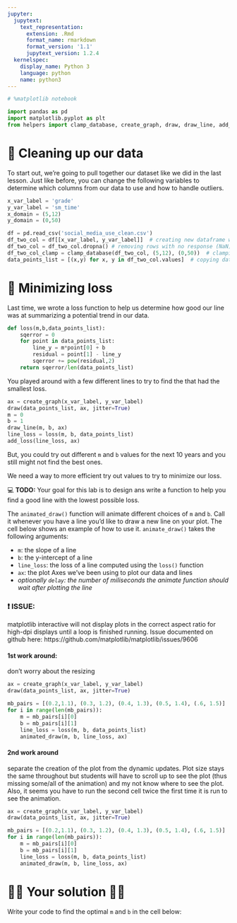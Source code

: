 ```yaml
---
jupyter:
  jupytext:
    text_representation:
      extension: .Rmd
      format_name: rmarkdown
      format_version: '1.1'
      jupytext_version: 1.2.4
  kernelspec:
    display_name: Python 3
    language: python
    name: python3
---
```


```python
# %matplotlib notebook
```

```python
import pandas as pd
import matplotlib.pyplot as plt
from helpers import clamp_database, create_graph, draw, draw_line, add_loss, animated_draw
```

# 🚿 Cleaning up our data

To start out, we're going to pull together our dataset like we did in the last lesson. Just like before, you can change the following variables to determine which columns from our data to use and how to handle outliers.

```python
x_var_label = 'grade'
y_var_label = 'sm_time'
x_domain = (5,12)
y_domain = (0,50)
```

```python
df = pd.read_csv('social_media_use_clean.csv')
df_two_col = df[[x_var_label, y_var_label]]  # creating new dataframe with only 2 columns
df_two_col = df_two_col.dropna() # removing rows with no response (NaN)
df_two_col_clamp = clamp_database(df_two_col, (5,12), (0,50))  # clamping the dataframe so it fits within the domains
data_points_list = [(x,y) for x, y in df_two_col.values]  # copying data from dataframe to list
```

# 🔎 Minimizing loss

Last time, we wrote a loss function to help us determine how good our line was at summarizing a potential trend in our data.

```python
def loss(m,b,data_points_list):
    sqerror = 0
    for point in data_points_list:
        line_y = m*point[0] + b
        residual = point[1] - line_y
        sqerror += pow(residual,2)
    return sqerror/len(data_points_list)
```

You played around with a few different lines to try to find the that had the smallest loss.


```python
ax = create_graph(x_var_label, y_var_label)
draw(data_points_list, ax, jitter=True)
m = 0
b = 1
draw_line(m, b, ax)
line_loss = loss(m, b, data_points_list)
add_loss(line_loss, ax)
```

But, you could try out different `m` and `b` values for the next 10 years and you still might not find the best ones. 

We need a way to more efficient try out values to try to minimize our loss.

💻 **TODO:** Your goal for this lab is to design ans write a function to help you find a good line with the lowest possible loss.

The `animated_draw()` function will animate different choices of `m` and `b`. Call it whenever you have a line you'd like to draw a new line on your plot. The cell below shows an example of how to use it. `animate_draw()` takes the following arguments:

- `m`: the slope of a line
- `b`: the y-intercept of a line
- `line_loss`: the loss of a line computed using the `loss()` function
- `ax`: the plot Axes we've been using to plot our data and lines
- *optionally `delay`: the number of miliseconds the animate function should wait after plotting the line*


### ❗️ ISSUE: 
matplotlib interactive will not display plots in the correct aspect ratio for high-dpi displays until a loop is finished running. Issue documented on github here: https://github.com/matplotlib/matplotlib/issues/9606


#### 1st work around: 
don't worry about the resizing

```python
ax = create_graph(x_var_label, y_var_label)
draw(data_points_list, ax, jitter=True)

mb_pairs = [(0.2,1.1), (0.3, 1.2), (0.4, 1.3), (0.5, 1.4), (.6, 1.5)]
for i in range(len(mb_pairs)):
    m = mb_pairs[i][0]
    b = mb_pairs[i][1]
    line_loss = loss(m, b, data_points_list)
    animated_draw(m, b, line_loss, ax)
```

#### 2nd work around

separate the creation of the plot from the dynamic updates. Plot size stays the same throughout but students will have to scroll up to see the plot (thus missing some/all of the animation) and my not know where to see the plot. Also, it seems you have to run the second cell twice the first time it is run to see the animation.

```python
ax = create_graph(x_var_label, y_var_label)
draw(data_points_list, ax, jitter=True)
```

```python
mb_pairs = [(0.2,1.1), (0.3, 1.2), (0.4, 1.3), (0.5, 1.4), (.6, 1.5)]
for i in range(len(mb_pairs)):
    m = mb_pairs[i][0]
    b = mb_pairs[i][1]
    line_loss = loss(m, b, data_points_list)
    animated_draw(m, b, line_loss, ax)
```

# 👩‍💻 Your solution 👨‍💻

Write your code to find the optimal `m` and `b` in the cell below:

```python

```
